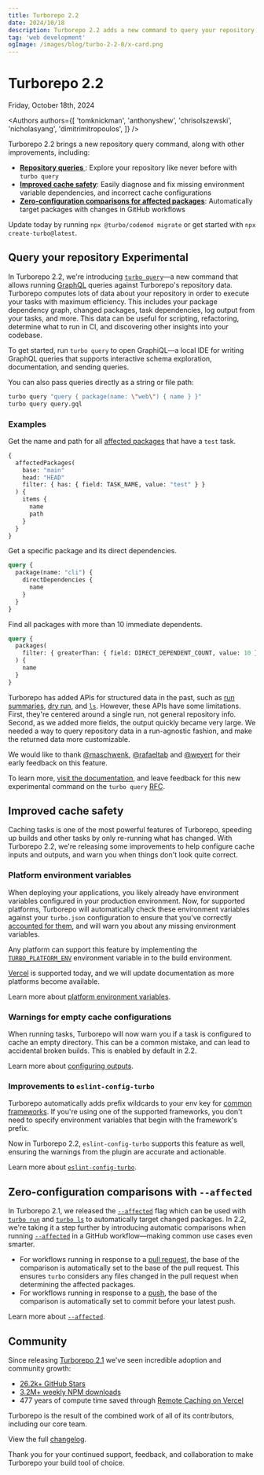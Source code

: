```yaml
---
title: Turborepo 2.2
date: 2024/10/18
description: Turborepo 2.2 adds a new command to query your repository, cache safety improvements, and intelligent affected filters.
tag: 'web development'
ogImage: /images/blog/turbo-2-2-0/x-card.png
---
```


<h1 className="text-center">Turborepo 2.2</h1>


<Date>Friday, October 18th, 2024</Date>

<Authors
  authors={[
    'tomknickman',
    'anthonyshew',
    'chrisolszewski',
    'nicholasyang',
    'dimitrimitropoulos',
  ]}
/>

Turborepo 2.2 brings a new repository query command, along with other improvements, including:

- [**Repository queries** <ExperimentalBadge isLink={false} />](#query-your-repository-experimental): Explore your repository like never before with `turbo query`
- [**Improved cache safety**](#improved-cache-safety): Easily diagnose and fix missing environment variable dependencies, and incorrect cache configurations
- [**Zero-configuration comparisons for affected packages**](#zero-configuration-comparisons-with---affected): Automatically target packages with changes in GitHub workflows

Update today by running `npx @turbo/codemod migrate` or get started with `npx create-turbo@latest`.

## Query your repository <ExperimentalBadge>Experimental</ExperimentalBadge>

In Turborepo 2.2, we're introducing [`turbo query`](/repo/docs/reference/query)—a new command that
allows running [GraphQL](https://graphql.org/) queries against Turborepo's repository data. Turborepo computes lots of data about your repository
in order to execute your tasks with maximum efficiency. This includes your package dependency graph, changed packages, task dependencies, log output from your tasks, and more.
This data can be useful for scripting, refactoring, determine what to run in CI, and discovering other insights into your codebase.

To get started, run `turbo query` to open GraphiQL—a local IDE for writing GraphQL queries
that supports interactive schema exploration, documentation, and sending queries.

You can also pass queries directly as a string or file path:

```bash title="Terminal"
turbo query "query { package(name: \"web\") { name } }"
turbo query query.gql
```

### Examples

Get the name and path for all [affected packages](/repo/docs/reference/run#--affected) that have a `test` task.

```graphql title="affected-packages.gql"
{
  affectedPackages(
    base: "main"
    head: "HEAD"
    filter: { has: { field: TASK_NAME, value: "test" } }
  ) {
    items {
      name
      path
    }
  }
}
```

Get a specific package and its direct dependencies.

```graphql title="direct-dependencies.gql"
query {
  package(name: "cli") {
    directDependencies {
      name
    }
  }
}
```

Find all packages with more than 10 immediate dependents.

```graphql title="filter.gql"
query {
  packages(
    filter: { greaterThan: { field: DIRECT_DEPENDENT_COUNT, value: 10 } }
  ) {
    name
  }
}
```

Turborepo has added APIs for structured data in the past, such as [run summaries](/repo/docs/reference/run#--summarize), [dry run](/repo/docs/reference/run#--dry----dry-run), and [`ls`](/repo/docs/reference/ls).
However, these APIs have some limitations. First, they're centered around a single run, not general repository info. Second, as we added more fields, the output quickly became very large.
We needed a way to query repository data in a run-agnostic fashion, and make the returned data more customizable.

We would like to thank [@maschwenk](https://github.com/maschwenk), [@rafaeltab](https://github.com/rafaeltab) and [@weyert](https://github.com/weyert) for their early feedback on this feature.

To learn more, [visit the documentation](/repo/docs/reference/query), and leave feedback for this new experimental command on the `turbo query` [RFC](https://github.com/vercel/turborepo/discussions/9170).

## Improved cache safety

Caching tasks is one of the most powerful features of Turborepo, speeding up builds and other tasks by only re-running what has changed.
With Turborepo 2.2, we're releasing some improvements to help configure cache inputs and outputs, and warn you when things don't look quite correct.

### Platform environment variables

When deploying your applications, you likely already have environment variables configured in your production environment. Now, for supported platforms, Turborepo will
automatically check these environment variables against your `turbo.json` configuration to ensure that you've correctly [accounted for them](/repo/docs/crafting-your-repository/using-environment-variables#adding-environment-variables-to-task-hashes),
and will warn you about any missing environment variables.

Any platform can support this feature by implementing the [`TURBO_PLATFORM_ENV`](/repo/docs/reference/system-environment-variables) environment variable in to the build environment.

[Vercel](https://vercel.com) is supported today, and we will update documentation as more platforms become available.

Learn more about [platform environment variables](/repo/docs/crafting-your-repository/using-environment-variables#platform-environment-variables).

### Warnings for empty cache configurations

When running tasks, Turborepo will now warn you if a task is configured to cache an empty directory.
This can be a common mistake, and can lead to accidental broken builds. This is enabled by default in 2.2.

Learn more about [configuring outputs](/repo/docs/crafting-your-repository/configuring-tasks#specifying-outputs).

### Improvements to `eslint-config-turbo`

Turborepo automatically adds prefix wildcards to your env key for [common frameworks](/repo/docs/crafting-your-repository/using-environment-variables#framework-inference).
If you're using one of the supported frameworks, you don't need to specify environment variables that begin with the framework's prefix.

Now in Turborepo 2.2, `eslint-config-turbo` supports this feature as well, ensuring the warnings from the plugin are accurate and actionable.

Learn more about [`eslint-config-turbo`](/repo/docs/reference/eslint-config-turbo).

## Zero-configuration comparisons with `--affected`

In Turborepo 2.1, we released the [`--affected`](/repo/docs/reference/run#--affected) flag which can be used with [`turbo run`](/repo/docs/reference/run) and [`turbo ls`](/repo/docs/reference/ls) to automatically target changed packages.
In 2.2, we're taking it a step further by introducing automatic comparisons when running [`--affected`](/repo/docs/reference/run#--affected) in a GitHub workflow—making common use cases even smarter.

- For workflows running in response to a [pull request](https://docs.github.com/en/actions/writing-workflows/choosing-when-your-workflow-runs/events-that-trigger-workflows#pull_request), the base of the comparison is automatically set to the base of the pull request. This ensures `turbo` considers any files changed in the pull request when determining the affected packages.
- For workflows running in response to a [push](https://docs.github.com/en/actions/writing-workflows/choosing-when-your-workflow-runs/events-that-trigger-workflows#push), the base of the comparison is automatically set to commit before your latest push.

Learn more about [`--affected`](/repo/docs/crafting-your-repository/constructing-ci#using---affected-in-github-actions).

## Community

Since releasing [Turborepo 2.1](/blog/turbo-2-1-0) we've seen incredible adoption and community growth:

- [26.2k+ GitHub Stars](https://github.com/vercel/turbo)
- [3.2M+ weekly NPM downloads](https://www.npmjs.com/package/turbo)
- 477 years of compute time saved through [Remote Caching on Vercel](https://vercel.com/docs/concepts/monorepos/remote-caching)

Turborepo is the result of the combined work of all of its contributors, including our core team.

View the full [changelog](https://github.com/vercel/turborepo/releases/tag/v2.2.0).

Thank you for your continued support, feedback, and collaboration to make Turborepo your build tool of choice.
